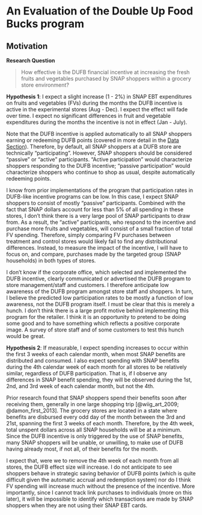 # An Evaluation of the Double Up Food Bucks program {#chapter-1}

## Motivation {-}

**Research Question**

> How effective is the DUFB financial incentive at increasing the fresh fruits and vegetables purchased by SNAP shoppers within a grocery store environment?

**Hypothesis 1**: I expect a slight increase (1 - 2%) in SNAP EBT expenditures on fruits and vegetables (FVs) during the months the DUFB incentive is active in the experimental stores (Aug - Dec). I expect the effect will fade over time. I expect no significant differences in fruit and vegetable expenditures during the months the incentive is not in effect (Jan - July).

Note that the DUFB incentive is applied automatically to all SNAP shoppers earning or redeeming DUFB points (covered in more detail in the [Data Section](#data-1)). Therefore, by default, all SNAP shoppers at a DUFB store are technically "participating". However, SNAP shoppers should be considered "passive" or "active" participants. "Active participation" would characterize shoppers responding to the DUFB incentive; "passive participation" would characterize shoppers who continue to shop as usual, despite automatically redeeming points.

I know from prior implementations of the program that participation rates in DUFB-like incentive programs can be low. In this case, I expect SNAP shoppers to consist of mostly "passive" participants. Combined with the fact that SNAP dollars account for less than 5% of all spending in these stores, I don't think there is a very large pool of SNAP participants to draw from. As a result, the "active" participants, who respond to the incentive and purchase more fruits and vegetables, will consist of a small fraction of total FV spending. Therefore, simply comparing FV purchases between treatment and control stores would likely fail to find any distributional differences. Instead, to measure the impact of the incentive, I will have to focus on, and compare, purchases made by the targeted group (SNAP households) in both types of stores. 

I don't know if the corporate office, which selected and implemented the DUFB incentive, clearly communicated or advertised the DUFB program to store management/staff and customers. I therefore anticipate low awareness of the DUFB program amongst store staff and shoppers. In turn, I believe the predicted low participation rates to be mostly a function of low awareness, not the DUFB program itself. I must be clear that this is merely a hunch. I don't think there is a large profit motive behind implementing this program for the retailer. I think it is an opportunity to pretend to be doing some good and to have something which reflects a positive corporate image. A survey of store staff and of some customers to test this hunch would be great.

**Hypothesis 2**: If measurable, I expect spending increases to occur within the first 3 weeks of each calendar month, when most SNAP benefits are distributed and consumed. I also expect spending with SNAP benefits during the 4th calendar week of each month for all stores to be relatively similar, regardless of DUFB participation. That is, if I observe any differences in SNAP benefit spending, they will be observed during the 1st, 2nd, and 3rd week of each calendar month, but not the 4th.


Prior research found that SNAP shoppers spend their benefits soon after receiving them, generally in one large shopping trip [@wiig_art_2009; @damon_first_2013]. The grocery stores are located in a state where benefits are disbursed every odd day of the month between the 3rd and 21st, spanning the first 3 weeks of each month. Therefore, by the 4th week, total unspent dollars across all SNAP households will be at a minimum. Since the DUFB incentive is only triggered by the use of SNAP benefits, many SNAP shoppers will be unable, or unwilling, to make use of DUFB having already most, if not all, of their benefits for the month.

I expect that, were we to remove the 4th week of each month from all stores, the DUFB effect size will increase. I do not anticipate to see shoppers behave in strategic saving behavior of DUFB points (which is quite difficult given the automatic accrual and redemption system) nor do I think FV spending will increase much without the presence of the incentive. More importantly, since I cannot track link purchases to individuals (more on this later), it will be impossible to identify which transactions are made by SNAP shoppers when they are not using their SNAP EBT cards.

